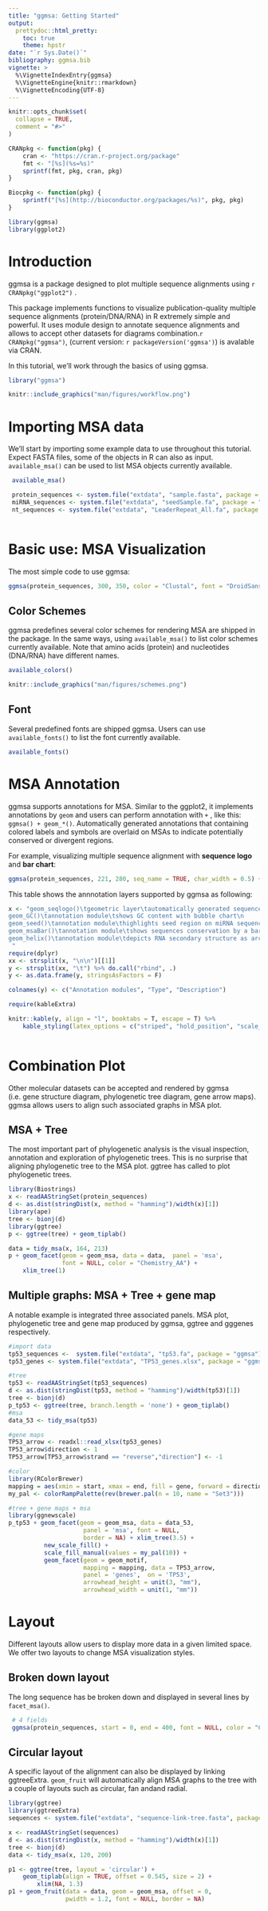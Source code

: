 ```yaml
---
title: "ggmsa: Getting Started"
output: 
  prettydoc::html_pretty:
    toc: true
    theme: hpstr
date: "`r Sys.Date()`"
bibliography: ggmsa.bib
vignette: >
  %\VignetteIndexEntry{ggmsa}
  %\VignetteEngine{knitr::rmarkdown}
  %\VignetteEncoding{UTF-8}
---
```


```r
knitr::opts_chunk$set(
  collapse = TRUE,
  comment = "#>"
)

CRANpkg <- function(pkg) {
    cran <- "https://cran.r-project.org/package"
    fmt <- "[%s](%s=%s)"
    sprintf(fmt, pkg, cran, pkg)
}

Biocpkg <- function(pkg) {
    sprintf("[%s](http://bioconductor.org/packages/%s)", pkg, pkg)
}

library(ggmsa)
library(ggplot2)
```


#  Introduction

ggmsa is a package designed to plot multiple sequence alignments using `r CRANpkg("ggplot2")` .

This package implements functions to visualize publication-quality multiple sequence alignments (protein/DNA/RNA) in R extremely simple and powerful. It uses module design to annotate sequence alignments and allows to accept other datasets for diagrams combination.`r CRANpkg("ggmsa")`, (current version: `r packageVersion('ggmsa')`) is avalable via CRAN. 

In this tutorial, we’ll work through the basics of using ggmsa.

```r
library("ggmsa")
```


```r
knitr::include_graphics("man/figures/workflow.png")
```


#  Importing MSA data

We’ll start by importing some example data to use throughout this tutorial. Expect FASTA files, some of the objects in R can also as input. `available_msa()` can be used to list MSA objects currently available.

```r
 available_msa()

 protein_sequences <- system.file("extdata", "sample.fasta", package = "ggmsa")
 miRNA_sequences <- system.file("extdata", "seedSample.fa", package = "ggmsa")
 nt_sequences <- system.file("extdata", "LeaderRepeat_All.fa", package = "ggmsa")
 
```

# Basic use: MSA Visualization

The most simple code to use ggmsa:
```r
ggmsa(protein_sequences, 300, 350, color = "Clustal", font = "DroidSansMono", char_width = 0.5, seq_name = T )
```

##  Color Schemes

ggmsa predefines several color schemes for rendering MSA are shipped in the package. In the same ways, using `available_msa()` to list  color schemes currently available. Note that amino acids (protein) and nucleotides (DNA/RNA) have different names.

```r
available_colors()
```

```r
knitr::include_graphics("man/figures/schemes.png")
```

##  Font

Several predefined fonts are shipped ggmsa. Users can use `available_fonts()` to list the font currently available.

```r
available_fonts()
```

#  MSA Annotation

ggmsa supports annotations for MSA. Similar to the ggplot2, it implements annotations by `geom` and users can perform annotation with `+` , like this: `ggmsa() + geom_*()`. Automatically generated annotations that containing colored labels and symbols are overlaid on MSAs to indicate potentially conserved or divergent regions.

For example, visualizing multiple sequence alignment with **sequence logo** and **bar chart**:

```r
ggmsa(protein_sequences, 221, 280, seq_name = TRUE, char_width = 0.5) + geom_seqlogo(color = "Chemistry_AA") + geom_msaBar()
```


This table shows the annnotation layers supported by ggmsa as following:

```r

x <- "geom_seqlogo()\tgeometric layer\tautomatically generated sequence logos for a MSA\n
geom_GC()\tannotation module\tshows GC content with bubble chart\n
geom_seed()\tannotation module\thighlights seed region on miRNA sequences\n
geom_msaBar()\tannotation module\tshows sequences conservation by a bar chart\n
geom_helix()\tannotation module\tdepicts RNA secondary structure as arc diagrams(need extra data)\n
 "
require(dplyr)
xx <- strsplit(x, "\n\n")[[1]]
y <- strsplit(xx, "\t") %>% do.call("rbind", .)
y <- as.data.frame(y, stringsAsFactors = F)

colnames(y) <- c("Annotation modules", "Type", "Description")

require(kableExtra)

knitr::kable(y, align = "l", booktabs = T, escape = T) %>% 
    kable_styling(latex_options = c("striped", "hold_position", "scale_down"))
  
```

# Combination Plot

Other molecular datasets can be accepted and rendered by ggmsa (i.e. gene structure diagram, phylogenetic tree diagram, gene arrow maps). ggmsa allows users to align such associated graphs in MSA plot.

## MSA + Tree

The most important part of phylogenetic analysis is the visual inspection, annotation and exploration of phylogenetic trees. This is no surprise that aligning phylogenetic tree to the MSA plot. ggtree has called to plot phylogenetic trees.

```r
library(Biostrings)
x <- readAAStringSet(protein_sequences)
d <- as.dist(stringDist(x, method = "hamming")/width(x)[1])
library(ape)
tree <- bionj(d)
library(ggtree)
p <- ggtree(tree) + geom_tiplab()

data = tidy_msa(x, 164, 213)
p + geom_facet(geom = geom_msa, data = data,  panel = 'msa',
               font = NULL, color = "Chemistry_AA") +
    xlim_tree(1)
```

## Multiple graphs: MSA + Tree + gene map

A notable example is integrated three associated panels. MSA plot, phylogenetic tree and gene map produced by ggmsa, ggtree and gggenes respectively.
```r
#import data
tp53_sequences <-  system.file("extdata", "tp53.fa", package = "ggmsa")
tp53_genes <- system.file("extdata", "TP53_genes.xlsx", package = "ggmsa")

#tree
tp53 <- readAAStringSet(tp53_sequences)
d <- as.dist(stringDist(tp53, method = "hamming")/width(tp53)[1])
tree <- bionj(d)
p_tp53 <- ggtree(tree, branch.length = 'none') + geom_tiplab()
#msa
data_53 <- tidy_msa(tp53)

#gene maps
TP53_arrow <- readxl::read_xlsx(tp53_genes)
TP53_arrow$direction <- 1
TP53_arrow[TP53_arrow$strand == "reverse","direction"] <- -1

#color
library(RColorBrewer)
mapping = aes(xmin = start, xmax = end, fill = gene, forward = direction)
my_pal <- colorRampPalette(rev(brewer.pal(n = 10, name = "Set3")))

#tree + gene maps + msa
library(ggnewscale)
p_tp53 + geom_facet(geom = geom_msa, data = data_53,
                     panel = 'msa', font = NULL,
                     border = NA) + xlim_tree(3.5) + 
          new_scale_fill() +
          scale_fill_manual(values = my_pal(10)) +
          geom_facet(geom = geom_motif,
                     mapping = mapping, data = TP53_arrow,
                     panel = 'genes',  on = 'TP53',
                     arrowhead_height = unit(3, "mm"),
                     arrowhead_width = unit(1, "mm"))
```

#  Layout

Different layouts allow users to display more data in a given limited space. We offer two layouts to change MSA visualization styles.

##  Broken down layout

The long sequence has be broken down and displayed in several lines by `facet_msa()`.

```r
 # 4 fields
 ggmsa(protein_sequences, start = 0, end = 400, font = NULL, color = "Chemistry_AA") + facet_msa(field = 100)
```

## Circular layout

A specific layout of the alignment can also be displayed by linking ggtreeExtra. `geom_fruit` will automatically align MSA graphs to the tree with a couple of layouts such as circular, fan andand radial.

```r
library(ggtree)
library(ggtreeExtra)
sequences <- system.file("extdata", "sequence-link-tree.fasta", package = "ggmsa")

x <- readAAStringSet(sequences)
d <- as.dist(stringDist(x, method = "hamming")/width(x)[1])
tree <- bionj(d)
data <- tidy_msa(x, 120, 200)

p1 <- ggtree(tree, layout = 'circular') + 
    geom_tiplab(align = TRUE, offset = 0.545, size = 2) + 
        xlim(NA, 1.3)
p1 + geom_fruit(data = data, geom = geom_msa, offset = 0, 
                pwidth = 1.2, font = NULL, border = NA)
```

